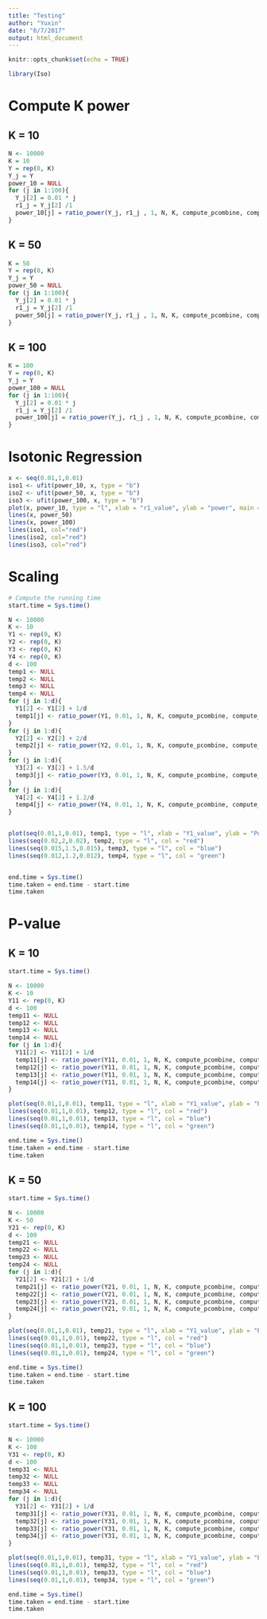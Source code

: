 ```yaml
---
title: "Testing"
author: "Yuxin"
date: "6/7/2017"
output: html_document
---
```


```r
knitr::opts_chunk$set(echo = TRUE)
```

```r
library(Iso)
```

# Compute K power
## K = 10
```r
N <- 10000
K = 10
Y = rep(0, K)
Y_j = Y
power_10 = NULL
for (j in 1:100){
  Y_j[2] = 0.01 * j
  r1_j = Y_j[2] /1
  power_10[j] = ratio_power(Y_j, r1_j , 1, N, K, compute_pcombine, compute_power)
}
```

## K = 50
```r
K = 50
Y = rep(0, K)
Y_j = Y
power_50 = NULL
for (j in 1:100){
  Y_j[2] = 0.01 * j
  r1_j = Y_j[2] /1
  power_50[j] = ratio_power(Y_j, r1_j , 1, N, K, compute_pcombine, compute_power)
}
```

## K = 100
```r
K = 100
Y = rep(0, K)
Y_j = Y
power_100 = NULL
for (j in 1:100){
  Y_j[2] = 0.01 * j
  r1_j = Y_j[2] /1
  power_100[j] = ratio_power(Y_j, r1_j , 1, N, K, compute_pcombine, compute_power)
}
```

# Isotonic Regression
```r
x <- seq(0.01,1,0.01)
iso1 <- ufit(power_10, x, type = "b")
iso2 <- ufit(power_50, x, type = "b")
iso3 <- ufit(power_100, x, type = "b")
plot(x, power_10, type = "l", xlab = "r1_value", ylab = "power", main = "Isotonic Regression Plot")
lines(x, power_50)
lines(x, power_100)
lines(iso1, col="red")
lines(iso2, col="red")
lines(iso3, col="red")
```

# Scaling
```r
# Compute the running time
start.time = Sys.time()

N <- 10000
K <- 10
Y1 <- rep(0, K)
Y2 <- rep(0, K)
Y3 <- rep(0, K)
Y4 <- rep(0, K)
d <- 100
temp1 <- NULL
temp2 <- NULL
temp3 <- NULL
temp4 <- NULL
for (j in 1:d){
  Y1[2] <- Y1[2] + 1/d
  temp1[j] <- ratio_power(Y1, 0.01, 1, N, K, compute_pcombine, compute_power)
}
for (j in 1:d){
  Y2[2] <- Y2[2] + 2/d
  temp2[j] <- ratio_power(Y2, 0.01, 1, N, K, compute_pcombine, compute_power)
}
for (j in 1:d){
  Y3[2] <- Y3[2] + 1.5/d
  temp3[j] <- ratio_power(Y3, 0.01, 1, N, K, compute_pcombine, compute_power)
}
for (j in 1:d){
  Y4[2] <- Y4[2] + 1.2/d
  temp4[j] <- ratio_power(Y4, 0.01, 1, N, K, compute_pcombine, compute_power)
}


plot(seq(0.01,1,0.01), temp1, type = "l", xlab = "Y1_value", ylab = "Power")
lines(seq(0.02,2,0.02), temp2, type = "l", col = "red")
lines(seq(0.015,1.5,0.015), temp3, type = "l", col = "blue")
lines(seq(0.012,1.2,0.012), temp4, type = "l", col = "green")


end.time = Sys.time()
time.taken = end.time - start.time
time.taken
```

# P-value
## K = 10
```r
start.time = Sys.time()

N <- 10000
K <- 10
Y11 <- rep(0, K)
d <- 100
temp11 <- NULL
temp12 <- NULL
temp13 <- NULL
temp14 <- NULL
for (j in 1:d){
  Y11[2] <- Y11[2] + 1/d
  temp11[j] <- ratio_power(Y11, 0.01, 1, N, K, compute_pcombine, compute_power)
  temp12[j] <- ratio_power(Y11, 0.01, 1, N, K, compute_pcombine, compute_power, ptype = "max")
  temp13[j] <- ratio_power(Y11, 0.01, 1, N, K, compute_pcombine, compute_power, ptype = "median")
  temp14[j] <- ratio_power(Y11, 0.01, 1, N, K, compute_pcombine, compute_power, ptype = "mean")
}

plot(seq(0.01,1,0.01), temp11, type = "l", xlab = "Y1_value", ylab = "Power")
lines(seq(0.01,1,0.01), temp12, type = "l", col = "red")
lines(seq(0.01,1,0.01), temp13, type = "l", col = "blue")
lines(seq(0.01,1,0.01), temp14, type = "l", col = "green")

end.time = Sys.time()
time.taken = end.time - start.time
time.taken
```

## K = 50
```r
start.time = Sys.time()

N <- 10000
K <- 50
Y21 <- rep(0, K)
d <- 100
temp21 <- NULL
temp22 <- NULL
temp23 <- NULL
temp24 <- NULL
for (j in 1:d){
  Y21[2] <- Y21[2] + 1/d
  temp21[j] <- ratio_power(Y21, 0.01, 1, N, K, compute_pcombine, compute_power)
  temp22[j] <- ratio_power(Y21, 0.01, 1, N, K, compute_pcombine, compute_power, ptype = "max")
  temp23[j] <- ratio_power(Y21, 0.01, 1, N, K, compute_pcombine, compute_power, ptype = "median")
  temp24[j] <- ratio_power(Y21, 0.01, 1, N, K, compute_pcombine, compute_power, ptype = "mean")
}

plot(seq(0.01,1,0.01), temp21, type = "l", xlab = "Y1_value", ylab = "Power")
lines(seq(0.01,1,0.01), temp22, type = "l", col = "red")
lines(seq(0.01,1,0.01), temp23, type = "l", col = "blue")
lines(seq(0.01,1,0.01), temp24, type = "l", col = "green")

end.time = Sys.time()
time.taken = end.time - start.time
time.taken
```


## K = 100
```r
start.time = Sys.time()

N <- 10000
K <- 100
Y31 <- rep(0, K)
d <- 100
temp31 <- NULL
temp32 <- NULL
temp33 <- NULL
temp34 <- NULL
for (j in 1:d){
  Y31[2] <- Y31[2] + 1/d
  temp31[j] <- ratio_power(Y31, 0.01, 1, N, K, compute_pcombine, compute_power)
  temp32[j] <- ratio_power(Y31, 0.01, 1, N, K, compute_pcombine, compute_power, ptype = "max")
  temp33[j] <- ratio_power(Y31, 0.01, 1, N, K, compute_pcombine, compute_power, ptype = "median")
  temp34[j] <- ratio_power(Y31, 0.01, 1, N, K, compute_pcombine, compute_power, ptype = "mean")
}

plot(seq(0.01,1,0.01), temp31, type = "l", xlab = "Y1_value", ylab = "Power")
lines(seq(0.01,1,0.01), temp32, type = "l", col = "red")
lines(seq(0.01,1,0.01), temp33, type = "l", col = "blue")
lines(seq(0.01,1,0.01), temp34, type = "l", col = "green")

end.time = Sys.time()
time.taken = end.time - start.time
time.taken
```


















